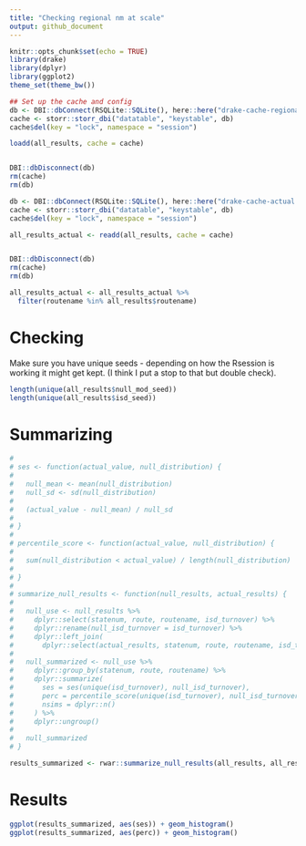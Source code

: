 ```yaml
---
title: "Checking regional nm at scale"
output: github_document
---
```


```r
knitr::opts_chunk$set(echo = TRUE)
library(drake)
library(dplyr)
library(ggplot2)
theme_set(theme_bw())

## Set up the cache and config
db <- DBI::dbConnect(RSQLite::SQLite(), here::here("drake-cache-regionaln.sqlite"))
cache <- storr::storr_dbi("datatable", "keystable", db)
cache$del(key = "lock", namespace = "session")

loadd(all_results, cache = cache)


DBI::dbDisconnect(db)
rm(cache)
rm(db)

db <- DBI::dbConnect(RSQLite::SQLite(), here::here("drake-cache-actual.sqlite"))
cache <- storr::storr_dbi("datatable", "keystable", db)
cache$del(key = "lock", namespace = "session")

all_results_actual <- readd(all_results, cache = cache)


DBI::dbDisconnect(db)
rm(cache)
rm(db)

all_results_actual <- all_results_actual %>%
  filter(routename %in% all_results$routename)

```

# Checking


Make sure you have unique seeds - depending on how the Rsession is working it might get kept. (I think I put a stop to that but double check).

```r
length(unique(all_results$null_mod_seed))
length(unique(all_results$isd_seed))

```

# Summarizing

```r
# 
# ses <- function(actual_value, null_distribution) {
#   
#   null_mean <- mean(null_distribution)
#   null_sd <- sd(null_distribution)
#   
#   (actual_value - null_mean) / null_sd
#   
# }
# 
# percentile_score <- function(actual_value, null_distribution) {
#   
#   sum(null_distribution < actual_value) / length(null_distribution)
#   
# }
# 
# summarize_null_results <- function(null_results, actual_results) {
#   
#   null_use <- null_results %>%
#     dplyr::select(statenum, route, routename, isd_turnover) %>%
#     dplyr::rename(null_isd_turnover = isd_turnover) %>%
#     dplyr::left_join(
#       dplyr::select(actual_results, statenum, route, routename, isd_turnover))
#   
#   null_summarized <- null_use %>%
#     dplyr::group_by(statenum, route, routename) %>%
#     dplyr::summarize(
#       ses = ses(unique(isd_turnover), null_isd_turnover),
#       perc = percentile_score(unique(isd_turnover), null_isd_turnover),
#       nsims = dplyr::n()
#     ) %>%
#     dplyr::ungroup()
#   
#   null_summarized
# }


```

```r

results_summarized <- rwar::summarize_null_results(all_results, all_results_actual)

```

# Results

```r



ggplot(results_summarized, aes(ses)) + geom_histogram() 
ggplot(results_summarized, aes(perc)) + geom_histogram() 


```
